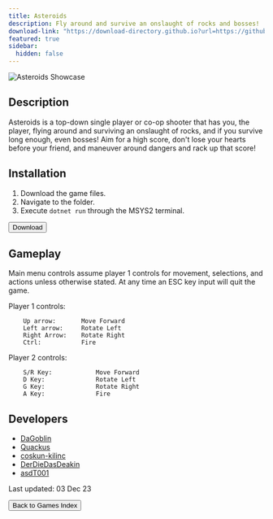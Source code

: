 ```yaml
---
title: Asteroids
description: Fly around and survive an onslaught of rocks and bosses!
download-link: "https://download-directory.github.io?url=https://github.com/thoth-tech/Asteroids/tree/d5149770d258873031cd474334e34208ce4c12c3"
featured: true
sidebar:
  hidden: false
---
```


![Asteroids Showcase](/gifs/games-showcase/asteroids-showcase.gif)

## Description

Asteroids is a top-down single player or co-op shooter that has you, the player, flying around and surviving an onslaught of rocks, and if you survive long enough, even bosses! Aim for a high score, don't lose your hearts before your friend, and maneuver around dangers and rack up that score!

## Installation

1. Download the game files.
2. Navigate to the folder.
3. Execute `dotnet run` through the MSYS2 terminal.

<div class="centered-button-container">
  <button
    class="custom-button"
    onclick={`window.open('${frontmatter['download-link']}', '_blank')`}>
    Download
  </button>
</div>

## Gameplay

Main menu controls assume player 1 controls for movement, selections, and actions unless otherwise stated. At any time an ESC key input will quit the game.

Player 1 controls:
```
    Up arrow:       Move Forward
    Left arrow:     Rotate Left
    Right Arrow:    Rotate Right
    Ctrl:           Fire
```
Player 2 controls:
```
    S/R Key:            Move Forward
    D Key:              Rotate Left
    G Key:              Rotate Right
    A Key:              Fire
```
## Developers
- [DaGoblin](https://github.com/DaGoblin) 
- [Quackus](https://github.com/Quackus)
- [coskun-kilinc](https://github.com/coskun-kilinc)
- [DerDieDasDeakin](https://github.com/DerDieDasDeakin)
- [asdT001](https://github.com/ashT001)

Last updated: 03 Dec 23

<div class="centered-button-container">
  <button
    class="custom-button"
    onclick="location.href='/games'">
    Back to Games Index
  </button>
</div>